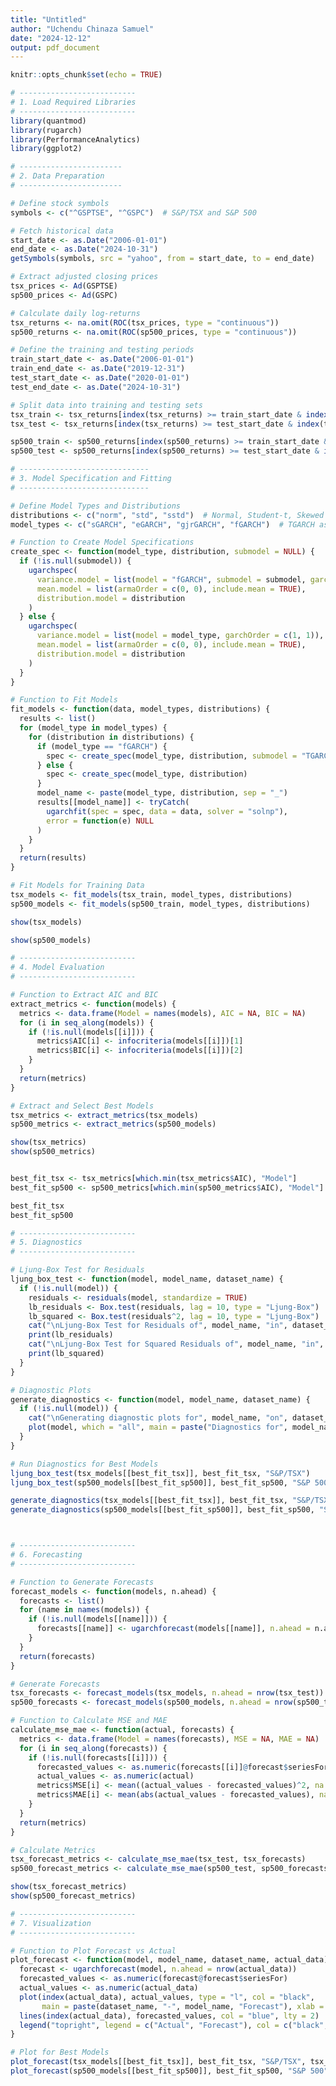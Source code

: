 ```yaml
---
title: "Untitled"
author: "Uchendu Chinaza Samuel"
date: "2024-12-12"
output: pdf_document
---
```


```r
knitr::opts_chunk$set(echo = TRUE)
```



```r
# --------------------------
# 1. Load Required Libraries
# --------------------------
library(quantmod)
library(rugarch)
library(PerformanceAnalytics)
library(ggplot2)

# -----------------------
# 2. Data Preparation
# -----------------------

# Define stock symbols
symbols <- c("^GSPTSE", "^GSPC")  # S&P/TSX and S&P 500

# Fetch historical data
start_date <- as.Date("2006-01-01")
end_date <- as.Date("2024-10-31")
getSymbols(symbols, src = "yahoo", from = start_date, to = end_date)

# Extract adjusted closing prices
tsx_prices <- Ad(GSPTSE)
sp500_prices <- Ad(GSPC)

# Calculate daily log-returns
tsx_returns <- na.omit(ROC(tsx_prices, type = "continuous"))
sp500_returns <- na.omit(ROC(sp500_prices, type = "continuous"))

# Define the training and testing periods
train_start_date <- as.Date("2006-01-01")
train_end_date <- as.Date("2019-12-31")
test_start_date <- as.Date("2020-01-01")
test_end_date <- as.Date("2024-10-31")

# Split data into training and testing sets
tsx_train <- tsx_returns[index(tsx_returns) >= train_start_date & index(tsx_returns) <= train_end_date, ]
tsx_test <- tsx_returns[index(tsx_returns) >= test_start_date & index(tsx_returns) <= test_end_date, ]

sp500_train <- sp500_returns[index(sp500_returns) >= train_start_date & index(sp500_returns) <= train_end_date, ]
sp500_test <- sp500_returns[index(sp500_returns) >= test_start_date & index(sp500_returns) <= test_end_date, ]

# -----------------------------
# 3. Model Specification and Fitting
# -----------------------------

# Define Model Types and Distributions
distributions <- c("norm", "std", "sstd")  # Normal, Student-t, Skewed Student-t
model_types <- c("sGARCH", "eGARCH", "gjrGARCH", "fGARCH")  # TGARCH as submodel of fGARCH

# Function to Create Model Specifications
create_spec <- function(model_type, distribution, submodel = NULL) {
  if (!is.null(submodel)) {
    ugarchspec(
      variance.model = list(model = "fGARCH", submodel = submodel, garchOrder = c(1, 1)),
      mean.model = list(armaOrder = c(0, 0), include.mean = TRUE),
      distribution.model = distribution
    )
  } else {
    ugarchspec(
      variance.model = list(model = model_type, garchOrder = c(1, 1)),
      mean.model = list(armaOrder = c(0, 0), include.mean = TRUE),
      distribution.model = distribution
    )
  }
}

# Function to Fit Models
fit_models <- function(data, model_types, distributions) {
  results <- list()
  for (model_type in model_types) {
    for (distribution in distributions) {
      if (model_type == "fGARCH") {
        spec <- create_spec(model_type, distribution, submodel = "TGARCH")
      } else {
        spec <- create_spec(model_type, distribution)
      }
      model_name <- paste(model_type, distribution, sep = "_")
      results[[model_name]] <- tryCatch(
        ugarchfit(spec = spec, data = data, solver = "solnp"),
        error = function(e) NULL
      )
    }
  }
  return(results)
}

# Fit Models for Training Data
tsx_models <- fit_models(tsx_train, model_types, distributions)
sp500_models <- fit_models(sp500_train, model_types, distributions)

show(tsx_models)


```
```r
show(sp500_models)

```

```r
# --------------------------
# 4. Model Evaluation
# --------------------------

# Function to Extract AIC and BIC
extract_metrics <- function(models) {
  metrics <- data.frame(Model = names(models), AIC = NA, BIC = NA)
  for (i in seq_along(models)) {
    if (!is.null(models[[i]])) {
      metrics$AIC[i] <- infocriteria(models[[i]])[1]
      metrics$BIC[i] <- infocriteria(models[[i]])[2]
    }
  }
  return(metrics)
}

# Extract and Select Best Models
tsx_metrics <- extract_metrics(tsx_models)
sp500_metrics <- extract_metrics(sp500_models)

show(tsx_metrics)
show(sp500_metrics)


best_fit_tsx <- tsx_metrics[which.min(tsx_metrics$AIC), "Model"]
best_fit_sp500 <- sp500_metrics[which.min(sp500_metrics$AIC), "Model"]

best_fit_tsx
best_fit_sp500
```


```r
# --------------------------
# 5. Diagnostics
# --------------------------

# Ljung-Box Test for Residuals
ljung_box_test <- function(model, model_name, dataset_name) {
  if (!is.null(model)) {
    residuals <- residuals(model, standardize = TRUE)
    lb_residuals <- Box.test(residuals, lag = 10, type = "Ljung-Box")
    lb_squared <- Box.test(residuals^2, lag = 10, type = "Ljung-Box")
    cat("\nLjung-Box Test for Residuals of", model_name, "in", dataset_name, ":\n")
    print(lb_residuals)
    cat("\nLjung-Box Test for Squared Residuals of", model_name, "in", dataset_name, ":\n")
    print(lb_squared)
  }
}

# Diagnostic Plots
generate_diagnostics <- function(model, model_name, dataset_name) {
  if (!is.null(model)) {
    cat("\nGenerating diagnostic plots for", model_name, "on", dataset_name, "...\n")
    plot(model, which = "all", main = paste("Diagnostics for", model_name, "-", dataset_name))
  }
}

# Run Diagnostics for Best Models
ljung_box_test(tsx_models[[best_fit_tsx]], best_fit_tsx, "S&P/TSX")
ljung_box_test(sp500_models[[best_fit_sp500]], best_fit_sp500, "S&P 500")

generate_diagnostics(tsx_models[[best_fit_tsx]], best_fit_tsx, "S&P/TSX")
generate_diagnostics(sp500_models[[best_fit_sp500]], best_fit_sp500, "S&P 500")




```


```r
# --------------------------
# 6. Forecasting
# --------------------------

# Function to Generate Forecasts
forecast_models <- function(models, n.ahead) {
  forecasts <- list()
  for (name in names(models)) {
    if (!is.null(models[[name]])) {
      forecasts[[name]] <- ugarchforecast(models[[name]], n.ahead = n.ahead)
    }
  }
  return(forecasts)
}

# Generate Forecasts
tsx_forecasts <- forecast_models(tsx_models, n.ahead = nrow(tsx_test))
sp500_forecasts <- forecast_models(sp500_models, n.ahead = nrow(sp500_test))

# Function to Calculate MSE and MAE
calculate_mse_mae <- function(actual, forecasts) {
  metrics <- data.frame(Model = names(forecasts), MSE = NA, MAE = NA)
  for (i in seq_along(forecasts)) {
    if (!is.null(forecasts[[i]])) {
      forecasted_values <- as.numeric(forecasts[[i]]@forecast$seriesFor)
      actual_values <- as.numeric(actual)
      metrics$MSE[i] <- mean((actual_values - forecasted_values)^2, na.rm = TRUE)
      metrics$MAE[i] <- mean(abs(actual_values - forecasted_values), na.rm = TRUE)
    }
  }
  return(metrics)
}

# Calculate Metrics
tsx_forecast_metrics <- calculate_mse_mae(tsx_test, tsx_forecasts)
sp500_forecast_metrics <- calculate_mse_mae(sp500_test, sp500_forecasts)

show(tsx_forecast_metrics)
show(sp500_forecast_metrics)
```


```r
# --------------------------
# 7. Visualization
# --------------------------

# Function to Plot Forecast vs Actual
plot_forecast <- function(model, model_name, dataset_name, actual_data) {
  forecast <- ugarchforecast(model, n.ahead = nrow(actual_data))
  forecasted_values <- as.numeric(forecast@forecast$seriesFor)
  actual_values <- as.numeric(actual_data)
  plot(index(actual_data), actual_values, type = "l", col = "black", 
       main = paste(dataset_name, "-", model_name, "Forecast"), xlab = "Date", ylab = "Log Returns")
  lines(index(actual_data), forecasted_values, col = "blue", lty = 2)
  legend("topright", legend = c("Actual", "Forecast"), col = c("black", "blue"), lty = c(1, 2))
}

# Plot for Best Models
plot_forecast(tsx_models[[best_fit_tsx]], best_fit_tsx, "S&P/TSX", tsx_test)
plot_forecast(sp500_models[[best_fit_sp500]], best_fit_sp500, "S&P 500", sp500_test)

```
